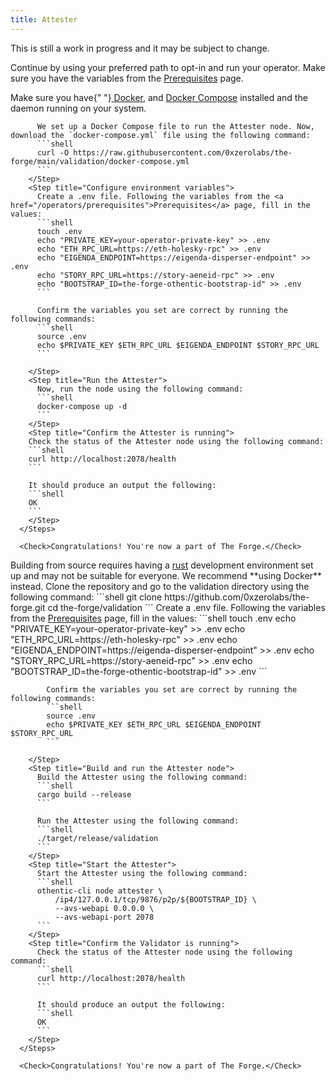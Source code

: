 ```yaml
---
title: Attester
---
```


<Note>This is still a work in progress and it may be subject to change.</Note>

Continue by using your preferred path to opt-in and run your operator. Make sure you have the variables from the <a href="/operators/prerequisites">Prerequisites</a> page.

<Tabs>
  <Tab title="Using Docker">
      <Steps>
        <Step title="Verify Docker installation">
          Make sure you have{" "}<a href="https://docs.docker.com/get-docker/"> Docker</a>, and <a href="https://docs.docker.com/compose/install/"> Docker Compose</a> installed and the daemon running on your system.

          We set up a Docker Compose file to run the Attester node. Now, download the `docker-compose.yml` file using the following command:
          ```shell
          curl -O https://raw.githubusercontent.com/0xzerolabs/the-forge/main/validation/docker-compose.yml
          ```
        </Step>
        <Step title="Configure environment variables">
          Create a .env file. Following the variables from the <a href="/operators/prerequisites">Prerequisites</a> page, fill in the values:
          ```shell
          touch .env
          echo "PRIVATE_KEY=your-operator-private-key" >> .env
          echo "ETH_RPC_URL=https://eth-holesky-rpc" >> .env
          echo "EIGENDA_ENDPOINT=https://eigenda-disperser-endpoint" >> .env
          echo "STORY_RPC_URL=https://story-aeneid-rpc" >> .env
          echo "BOOTSTRAP_ID=the-forge-othentic-bootstrap-id" >> .env
          ```

          Confirm the variables you set are correct by running the following commands:
          ```shell
          source .env
          echo $PRIVATE_KEY $ETH_RPC_URL $EIGENDA_ENDPOINT $STORY_RPC_URL
          ```

        </Step>
        <Step title="Run the Attester">
          Now, run the node using the following command:
          ```shell
          docker-compose up -d
          ```
        </Step>
        <Step title="Confirm the Attester is running">
        Check the status of the Attester node using the following command:
        ```shell
        curl http://localhost:2078/health
        ```

        It should produce an output the following:
        ```shell
        OK
        ```
        </Step>
      </Steps>

      <Check>Congratulations! You're now a part of The Forge.</Check>

  </Tab>
  <Tab title="From source">
    <Tip>
      Building from source requires having a
      <a href="https://www.rust-lang.org/tools/install">rust</a> development
      environment set up and may not be suitable for everyone. We recommend
      **using Docker** instead.
    </Tip>
    <Steps>
        <Step title="Clone the repository">
          Clone the repository and go to the validation directory using the following command:
          ```shell
          git clone https://github.com/0xzerolabs/the-forge.git
          cd the-forge/validation
          ```
        </Step>
        <Step title="Configure environment variables">
            Create a .env file. Following the variables from the <a href="/operators/prerequisites">Prerequisites</a> page, fill in the values:
            ```shell
            touch .env
            echo "PRIVATE_KEY=your-operator-private-key" >> .env
            echo "ETH_RPC_URL=https://eth-holesky-rpc" >> .env
            echo "EIGENDA_ENDPOINT=https://eigenda-disperser-endpoint" >> .env
            echo "STORY_RPC_URL=https://story-aeneid-rpc" >> .env
            echo "BOOTSTRAP_ID=the-forge-othentic-bootstrap-id" >> .env
            ```

            Confirm the variables you set are correct by running the following commands:
            ```shell
            source .env
            echo $PRIVATE_KEY $ETH_RPC_URL $EIGENDA_ENDPOINT $STORY_RPC_URL
            ```

        </Step>
        <Step title="Build and run the Attester node">
          Build the Attester using the following command:
          ```shell
          cargo build --release
          ```

          Run the Attester using the following command:
          ```shell
          ./target/release/validation
          ```
        </Step>
        <Step title="Start the Attester">
          Start the Attester using the following command:
          ```shell
          othentic-cli node attester \
              /ip4/127.0.0.1/tcp/9876/p2p/${BOOTSTRAP_ID} \
              --avs-webapi 0.0.0.0 \
              --avs-webapi-port 2078
          ```
        </Step>
        <Step title="Confirm the Validator is running">
          Check the status of the Attester node using the following command:
          ```shell
          curl http://localhost:2078/health
          ```

          It should produce an output the following:
          ```shell
          OK
          ```
        </Step>
      </Steps>

      <Check>Congratulations! You're now a part of The Forge.</Check>

  </Tab>
</Tabs>
